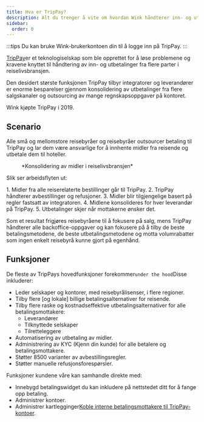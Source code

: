 ```yaml
---
title: Hva er TripPay?
description: Alt du trenger å vite om hvordan Wink håndterer inn- og utbetalinger.
sidebar:
  order: 0
---
```


:::tips
Du kan bruke Wink-brukerkontoen din til å logge inn på TripPay.
:::

[TripPay](https://pay.wink.travel)er et teknologiselskap som ble opprettet for å løse problemene og kravene knyttet til håndtering av inn- og utbetalinger fra flere parter i reiselivsbransjen.

Den desidert største funksjonen TripPay tilbyr integratorer og leverandører er enorme besparelser gjennom konsolidering av utbetalinger fra flere salgskanaler og outsourcing av mange regnskapsoppgaver på kontoret.

Wink kjøpte TripPay i 2019.

## Scenario

Alle små og mellomstore reisebyråer og reisebyråer outsourcer betaling til TripPay og lar dem være ansvarlige for å innhente midler fra reisende og utbetale dem til hoteller.

<figure>
  <CloudinaryImage width="700" height="525" resize="scale" quality="best" alt="TripPay-fondkonsolidering" src="academy/funds-consolidation" errorImage="noimage_opaque_nyrtl0.png" />

  <figcaption>*Konsolidering av midler i reiselivsbransjen*</figcaption>
</figure>


Slik ser arbeidsflyten ut:

<Steps>
  1. Midler fra alle reiserelaterte bestillinger går til TripPay.
  2. TripPay håndterer avbestillinger og refusjoner.
  3. Midler blir tilgjengelige basert på regler fastsatt av integratoren.
  4. Midlene konsolideres for hver leverandør på TripPay.
  5. Utbetalinger skjer når mottakerne ønsker det.
</Steps>


Som et resultat frigjøres reisebyråene til å fokusere på salg, mens TripPay håndterer alle backoffice-oppgaver og kan fokusere på å tilby de beste betalingsmetodene, de beste utbetalingsmetodene og motta volumrabatter som ingen enkelt reisebyrå kunne gjort på egenhånd.

## Funksjoner

De fleste av TripPays hovedfunksjoner forekommer`under the hood`Disse inkluderer:

* Leder selskaper og kontorer, med reisebyrålisenser, i flere regioner.
* Tilby flere \[og lokale] billige betalingsalternativer for reisende.
* Tilby flere raske og kostnadseffektive utbetalingsalternativer for alle betalingsmottakere:
  * Leverandører
  * Tilknyttede selskaper
  * Tilretteleggere
* Automatisering av utbetaling av midler.
* Administrering av KYC (Kjenn din kunde) for alle betalere og betalingsmottakere.
* Støtter 8500 varianter av avbestillingsregler.
* Støtter manuelle refusjonsforespørsler.

Funksjoner kundene våre kan samhandle direkte med:

* Innebygd betalingswidget du kan inkludere på nettstedet ditt for å fange opp betaling.
* Administrer kontoer.
* Administrer kartlegginger[Koble interne betalingsmottakere til TripPay-kontoer](/payment/mapping).

